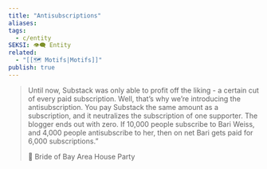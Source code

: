 ```yaml
---
title: "Antisubscriptions"
aliases: 
tags:
  - c/entity
SEKSI: 👁️‍🗨️ Entity
related:
  - "[[🗺️ Motifs|Motifs]]"
publish: true
---
```




> Until now, Substack was only able to profit off the liking - a certain cut of every paid subscription. Well, that’s why we’re introducing the antisubscription. You pay Substack the same amount as a subscription, and it neutralizes the subscription of one supporter. The blogger ends out with zero. If 10,000 people subscribe to Bari Weiss, and 4,000 people antisubscribe to her, then on net Bari gets paid for 6,000 subscriptions.”
> <Link href="/c/-bride-of-bay-area-house-party" className="text-[var(--color-primary)] hover:underline hover:text-[var(--color-secondary)] transition-colors font-medium">📰 Bride of Bay Area House Party</Link>
